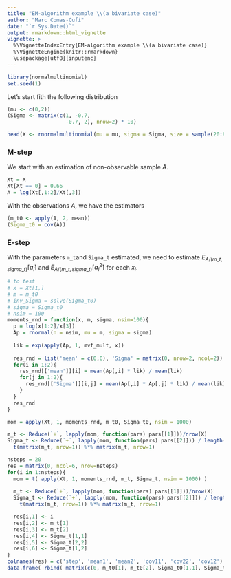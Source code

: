 ```yaml
---
title: "EM-algorithm example \\(a bivariate case)"
author: "Marc Comas-Cufí"
date: "`r Sys.Date()`"
output: rmarkdown::html_vignette
vignette: >
  %\VignetteIndexEntry{EM-algorithm example \\(a bivariate case)}
  %\VignetteEngine{knitr::rmarkdown}
  \usepackage[utf8]{inputenc}
---
```


```r
library(normalmultinomial)
set.seed(1)
```

Let's start fith the following distribution

```r
(mu <- c(0,2))
(Sigma <- matrix(c(1, -0.7,
                   -0.7, 2), nrow=2) * 10)
```

```r
head(X <- rnormalmultinomial(mu = mu, sigma = Sigma, size = sample(20:80, 100, replace=T)))
```

### M-step

We start with an estimation of non-observable sample $A$.

```r
Xt = X
Xt[Xt == 0] = 0.66
A = log(Xt[,1:2]/Xt[,3])
```

With the observations $A$, we have the estimators

```r
(m_t0 <- apply(A, 2, mean))
(Sigma_t0 = cov(A))
```

### E-step

With the parameters `m_t`and `Sigma_t` estimated, we need to estimate $E_{A/(m\_t, sigma\_t)}\left[ a_i \right]$ and $E_{A/(m\_t, sigma\_t)} \left[ a_i^2 \right]$ for each $x_i$.

```r
# to test
# x = Xt[1,]
# m = m_t0
# inv_Sigma = solve(Sigma_t0)
# sigma = Sigma_t0
# nsim = 100
moments_rnd = function(x, m, sigma, nsim=100){
  p = log(x[1:2]/x[3])
  Ap = rnormal(n = nsim, mu = m, sigma = sigma)
  
  lik = exp(apply(Ap, 1, mvf_mult, x))
  
  res_rnd = list('mean' = c(0,0), 'Sigma' = matrix(0, nrow=2, ncol=2))
  for(i in 1:2){
    res_rnd[['mean']][i] = mean(Ap[,i] * lik) / mean(lik)
    for(j in 1:2){
      res_rnd[['Sigma']][i,j] = mean(Ap[,i] * Ap[,j] * lik) / mean(lik)
    }
  }
  res_rnd
}

mom = apply(Xt, 1, moments_rnd, m_t0, Sigma_t0, nsim = 1000)

m_t <- Reduce(`+`, lapply(mom, function(pars) pars[[1]]))/nrow(X)
Sigma_t <- Reduce(`+`, lapply(mom, function(pars) pars[[2]])) / length(mom) - 
  t(matrix(m_t, nrow=1)) %*% matrix(m_t, nrow=1)
```


```r
nsteps = 20
res = matrix(0, ncol=6, nrow=nsteps)
for(i in 1:nsteps){
  mom = t( apply(Xt, 1, moments_rnd, m_t, Sigma_t, nsim = 1000) )
  
  m_t <- Reduce(`+`, lapply(mom, function(pars) pars[[1]]))/nrow(X)
  Sigma_t <- Reduce(`+`, lapply(mom, function(pars) pars[[2]])) / length(mom) - 
    t(matrix(m_t, nrow=1)) %*% matrix(m_t, nrow=1)

  res[i,1] <- i
  res[i,2] <- m_t[1]
  res[i,3] <- m_t[2]
  res[i,4] <- Sigma_t[1,1]
  res[i,5] <- Sigma_t[2,2]
  res[i,6] <- Sigma_t[1,2]
}
colnames(res) = c('step', 'mean1', 'mean2', 'cov11', 'cov22', 'cov12')
data.frame( rbind( matrix(c(0, m_t0[1], m_t0[2], Sigma_t0[1,1], Sigma_t0[2,2], Sigma_t0[1,2]), nrow=1), res) )
```